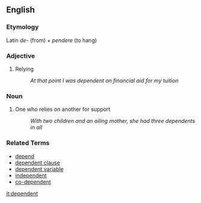 == English ==

=== Etymology ===

Latin ''de-'' (from) + ''pendere'' (to hang)

=== Adjective ===

# Relying
#: ''At that point I was dependent on financial aid for my tuition''

=== Noun ===

# One who relies on another for support
#: ''With two children and an ailing mother, she had three dependents in all''

=== Related Terms ===

*[[depend]]
*[[dependent clause]]
*[[dependent variable]]
*[[independent]]
*[[co-dependent]]

[[it:dependent]]